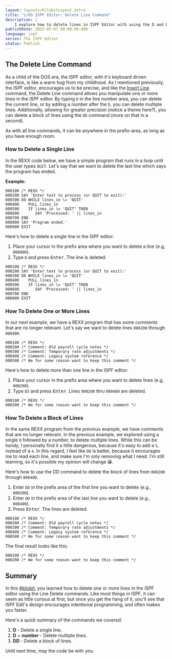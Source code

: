 ```yaml
---
layout: layouts/KilobitLayout.astro
title: "z/OS ISPF Editor: Delete Line Command"
description: |
    I explore how to delete lines in ISPF Editor with using the D and DD line commands. 
publishDate: 2025-05-07 00:00:00-800
language: ispf
series: The ISPF Editor
status: Publish
---
```

## The Delete Line Command
As a child of the DOS era, the ISPF editor, with it's keyboard driven interface, is like a warm hug from my childhood. As I mentioned previously, the ISPF editor, encourages us to be precise, and like the [Insert Line](/kilobits/ispf/insert-line/) command, the Delete Line command allows you manipulate one or more lines in the ISPF editor. By typing `D` in the line number area, you can delete the current line, or by adding a number after the `D`, you can delete multiple lines. Additionally, allowing for greater precision (notice a theme here?), you can delete a block of lines using the `DD` command (more on that in a second). 

As with all line commands, it can be anywhere in the prefix-area, as long as you have enough room.

### How to Delete a Single Line
In the REXX code below, we have a simple program that runs in a loop until the user types `QUIT`. Let's say that we want to delete the last line which says the program has ended.

**Example:**
```
000100 /* REXX */
000200 SAY 'Enter text to process (or QUIT to exit):'
000300 DO WHILE lines_in \= 'QUIT'
000400    PULL lines_in
000500    IF lines_in \= 'QUIT' THEN
000600       SAY 'Processed: ' || lines_in
000700 END
000800 SAY 'Program ended.'
000900 EXIT
``` 

Here's how to delete a single line in the ISPF editor:
1. Place your cursor in the prefix area where you want to delete a line (e.g, `000800`).
2. Type `D` and press <kbd>Enter</kbd>. The line is deleted.

```
000100 /* REXX */
000200 SAY 'Enter text to process (or QUIT to exit):'
000300 DO WHILE lines_in \= 'QUIT'
000400    PULL lines_in
000500    IF lines_in \= 'QUIT' THEN
000600       SAY 'Processed: ' || lines_in
000700 END
000800 EXIT           
``` 

### How To Delete One or More Lines
In our next example, we have a REXX program that has some comments that are no longer relevant. Let's say we want to delete lines `000200` through `000400`.

```
000100 /* REXX */
000200 /* Comment: Old payroll cycle notes */
000300 /* Comment: Temporary rate adjustments */
000400 /* Comment: Legacy system reference */
000500 /* We for some reason want to keep this comment */
``` 
Here's how to delete more than one line in the ISPF editor:

1. Place your cursor in the prefix area where you want to delete lines (e.g, `000200`).
2. Type `D3` and press <kbd>Enter</kbd>. Lines `000200` thru `000400` are deleted.

```
000100 /* REXX */
000200 /* We for some reason want to keep this comment */
``` 

### How To Delete a Block of Lines
In the same REXX program from the previous example, we have comments that are no longer relevant. In the previous example, we explored using a single `D` followed by a number, to delete multiple lines. While this can be handy, I personally find it a little dangerous, because it's easy to add a `5`, instead of a `4`. In this regard, I feel like `DD` is better, because it encourages me to read each line, and make sure I'm only removing what I need. I'm still learning, so it's possible my opinion will change 😁.

Here's how to use the DD command to delete the block of lines from `000200` through `000400`.


1. Enter `DD` in the prefix area of the first line you want to delete (e.g., `000200`).
2. Enter `DD` in the prefix area of the last line you want to delete (e.g., `000400`).
3. Press <kbd>Enter</kbd>. The lines are deleted.

```
000100 /* REXX */
000200 /* Comment: Old payroll cycle notes */
000300 /* Comment: Temporary rate adjustments */
000400 /* Comment: Legacy system reference */
000500 /* We for some reason want to keep this comment */
``` 

The final result looks like this:

```
000100 /* REXX */
000200 /* We for some reason want to keep this comment */
``` 

## Summary
In this [#kilobit](/kilobits), you learned how to delete one or more lines in the ISPF editor using the Line Delete commands. Like most things in ISPF, it can seem as little curious at first, but once you get the hang of it, you'll see that ISPF Edit's design encourages intentional programming, and often makes you faster.

Here's a quick summary of the commands we covered:
1. **D** - Delete a single line.
2. **D** + **number** - Delete multiple lines.
3. **DD** - Delete a block of lines.

Until next time, may the code be with you.

